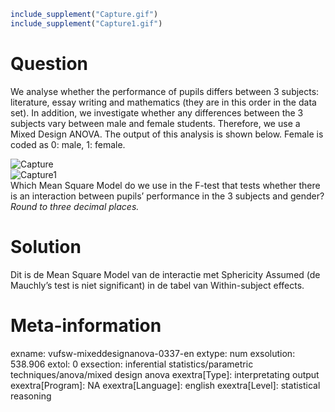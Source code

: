 ```r
include_supplement("Capture.gif")
include_supplement("Capture1.gif")
```

Question
========
We analyse whether the performance of pupils differs between 3 subjects:
literature, essay writing and mathematics (they are in this order in the
data set). In addition, we investigate whether any differences between
the 3 subjects vary between male and female students. Therefore, we use
a Mixed Design ANOVA. The output of this analysis is shown below. Female
is coded as 0: male, 1: female.  
  
<img src="Capture.gif" class="fr-fic fr-dii tvcss_2" alt="Capture" />  
<img src="Capture1.gif" class="fr-fic fr-dii tvcss_3" alt="Capture1" />  
Which Mean Square Model do we use in the F-test that tests whether there
is an interaction between pupils' performance in the 3 subjects and
gender?  
*Round to three decimal places.*


Solution
========





Dit is de Mean Square Model van de interactie met Sphericity Assumed (de
Mauchly's test is niet significant) in de tabel van Within-subject
effects.





Meta-information
================
exname: vufsw-mixeddesignanova-0337-en
extype: num
exsolution: 538.906
extol: 0
exsection: inferential statistics/parametric techniques/anova/mixed design anova
exextra[Type]: interpretating output
exextra[Program]: NA
exextra[Language]: english
exextra[Level]: statistical reasoning

